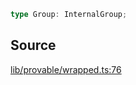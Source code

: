 ```ts
type Group: InternalGroup;
```

## Source

[lib/provable/wrapped.ts:76](https://github.com/o1-labs/o1js/blob/000b9835d52eede806be269b958c57000ff32f72/src/lib/provable/wrapped.ts#L76)
